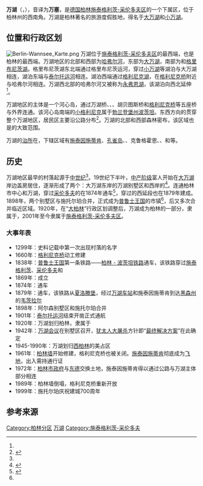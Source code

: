 {{noteTA|G1=德国地名|G2=Landkreis|G3=单位}}
{{Infobox German location
|name           = 万湖
|native_name    = Wannsee
|image_photo    = Strandbad Wannsee.JPG
|image_caption  = 万湖湖滨
|of_city_coa    = 
|type           = 下属区
|City           = 柏林
|Town           = 
|image_coa      = 
|map_           = 
|map_cap        = 
|coordinates    = {{coord|52|25|00|N|13|09|00|E|format=dms|display=inline,title}}
|state          = 柏林州
|district       = 
|borough        = [[施泰格利茨-采伦多夫|施泰格利茨-采伦多夫区]]
|divisions      = 
|office         = 
|Bürgermeistertitel = 
|mayor          = 
|elevation      = 103
|area           = 23.68
|population     = 10334
|population_as_of = 2019-12-31
|density        = 436
|pop_ref        = 
|postal_code    = 14109
|area_code      = 
|licence        = B
|free_2         = 
|free_2_txt     = 
|year           = 
|plantext       = 万湖在[[施泰格利茨-采伦多夫|施泰格利茨-采伦多夫区]]与[[柏林州|柏林州]]的位置
|image_plan     = Berlin Steglitz-Zehlendorf Wannsee.svg
|website        = 
}}
'''万湖'''（{{lang-de|Wannsee}}，{{IPA-de|ˈvanˌzeː|-|De-Wannsee.ogg}}），音译为'''万塞'''，是[[德国|德国]][[柏林|柏林]][[施泰格利茨-采伦多夫|施泰格利茨-采伦多夫区]]的一个下属区，位于柏林州的西南角。万湖是柏林著名的旅游度假胜地，得名于[[大万湖|大万湖]]和[[小万湖|小万湖]]。

==位置和行政区划==
[[File:Berlin-Wannsee_Karte.png|thumb]]
万湖位于[[施泰格利茨-采伦多夫|施泰格利茨-采伦多夫区]]的最西端，也是柏林的最西端。万湖地区的北部和西部为[[哈弗尔河|哈弗尔河]]，东部为[[大万湖|大万湖]]，南部为{{link-de|格里布尼茨运河|Griebnitzkanal}}和[[格里布尼茨湖|格里布尼茨湖]]。格里布尼茨湖东北端通过格里布尼茨运河，穿过[[小万湖|小万湖]]等湖泊与大万湖相连，湖泊东端与[[泰尔托运河|泰尔托运河]]相连。湖泊西端通过[[格利尼克湖|格利尼克湖]]，在[[格利尼克桥|格利尼克桥]]附近与哈弗尔河相连。万湖西北部的哈弗尔河又被称为[[永弗恩湖|永弗恩湖]]，该湖泊向西北延伸<ref name="localpedia"/>。

万湖地区的主体是一个河心岛，通过万湖桥、{{link-de|阿尔森桥|Alsenbrücke (Berlin-Wannsee)}}、{{link-de|公园桥 (波茨坦)|Parkbrücke (Potsdam)|公园桥}}、胡贝图斯桥和[[格利尼克桥|格利尼克桥]]等五座桥与外界连通。该河心岛南端的[[小格利尼克|小格利尼克]]属于[[勃兰登堡州|勃兰登堡州]][[波茨坦|波茨坦]]。东西方向的{{link-de|德国联邦公路B1|Bundesstraße 1}}贯穿整个万湖地区，居民区主要沿公路分布<ref name="localpedia">{{cite web |url=https://localpedia.de/stadtteil/berlin-wannsee |title=Berlin-Wannsee |website=localpedia.de |language=de |access-date=2020-12-14 |archive-date=2021-06-16 |archive-url=https://web.archive.org/web/20210616162354/https://localpedia.de/stadtteil/berlin-wannsee |dead-url=no }}</ref>。万湖的北部和西部森林密布，该区域也是{{link-de|欧盟鸟类保护区-西迪珀勒森林|EU-Vogelschutzgebiet Westlicher Düppeler Forst}}的大致范围。

万湖的[[治所|治所]]在{{link-de|施托尔珀 (柏林)|Stolpe (Wannsee)|施托尔珀}}，下辖区域有[[施泰因施蒂肯|施泰因施蒂肯]]、[[孔雀岛|孔雀岛]]、{{link-de|黑克斯霍恩|Heckeshorn}}、克鲁格霍恩、{{link-de|阿尔布雷希茨泰尔奥芬|Albrechts Teerofen}}、{{link-de|科尔哈森布吕克|Kohlhasenbrück}}和{{link-de|阿尔森别墅区|Colonie Alsen}}等。

==历史==
万湖地区最早的村落{{link-de|施托尔珀 (柏林)|Stolpe (Wannsee)|施托尔珀}}起源于[[中世纪|中世纪]]<ref name="localpedia"/>。19世纪下半叶，[[社会阶级|中产阶级]]富人开始在[[大万湖|大万湖]]岸边盖房居住，逐渐形成了两个{{link-de|别墅区|Villenkolonie}}：大万湖东岸的万湖别墅区和西岸的{{link-de|阿尔森别墅区|Colonie Alsen}}<ref name="gedenktafel">{{cite web |url=https://www.gedenktafeln-in-berlin.de/nc/gedenktafeln/gedenktafel-anzeige/tid/villenkolonie-alsen/ |title=Die Villenkolonie Alsen |website=gedenktafeln-in-berlin.de |language=de }}</ref>。连通柏林市中心和万湖，穿过[[采伦多夫|采伦多夫]]的{{link-de|万湖铁路|Wannseebahn}}在1874年通车<ref name="spuren">{{cite web |url=https://www.berlin.de/ba-steglitz-zehlendorf/ueber-den-bezirk/sehens-und-wissenswertes/den-bezirk-entdecken/artikel.37501.php |title=Auf den Spuren des 20. Jahrhunderts in Wannsee |website=berlin.de |language=de }}</ref>，穿过{{link-de|格鲁讷瓦尔德森林|Grunewald (Forst)}}的{{link-de|柏林城市中心铁路|Berliner Stadtbahn}}西延段也在1879年建成。1898年，两个别墅区与施托尔珀合并，正式成为[[普鲁士王国|普鲁士王国]]的市镇<ref name="gedenktafel"/>，后又多次合并临近区域。1920年，在“[[大柏林|大柏林]]”行政区划调整后，万湖成为柏林的一部分，隶属于{{link-de|采伦多夫区|Bezirk Zehlendorf}}，2001年至今隶属于[[施泰格利茨-采伦多夫|施泰格利茨-采伦多夫区]]。

===大事年表===
*1299年：史料记载中第一次出现村落{{link-de|施托尔珀 (柏林)|Stolpe (Wannsee)|施托尔珀}}的名字
*1660年：[[格利尼克桥|格利尼克桥]]动工修建
*1838年：[[普鲁士王国|普鲁士王国]]第一条铁路——[[柏林－马格德堡铁路|柏林 - 波茨坦铁路]]通车，该铁路穿过[[施泰格利茨|施泰格利茨]]、[[采伦多夫|采伦多夫]]和{{link-de|科尔哈森布吕克|Kohlhasenbrück}}
*1869年：{{link-de|阿尔森别墅区|Colonie Alsen}}成立
*1874年：{{link-de|万湖铁路|Wannseebahn}}通车
*1879年：{{link-de|韦茨拉尔铁路|Kanonenbahn}}通车，该铁路从[[夏洛滕堡|夏洛滕堡]]，经过[[柏林-万湖车站|万湖车站]]和施泰因施蒂肯到达[[黑森州|黑森州]]的[[韦茨拉尔|韦茨拉尔]]
*1898年：阿尔森别墅区和施托尔珀合并
*1901年：[[泰尔托运河|泰尔托运河]]结束开凿正式通航
*1920年：万湖划归柏林，隶属于{{link-de|采伦多夫区|Bezirk Zehlendorf}}
*1942年：[[万湖会议|万湖会议]]在别墅区召开，[[犹太人大屠杀|犹太人大屠杀]]方针即“[[最终解决方案|最终解决方案]]”在此确定
*1945-1990年：万湖划归[[西柏林|西柏林]]的美占区
*1961年：[[柏林墙|柏林墙]]开始修建，格利尼克桥也被关闭。[[施泰因施蒂肯|施泰因施蒂肯]]彻底成为[[飞地|飞地]]，出入需持通行证
*1972年：[[柏林市政府|柏林市政府]]与[[东德|东德]]交换土地，施泰因施蒂肯得以通过公路与万湖主体部分相连
*1989年：柏林墙倒塌，格利尼克桥重新开放
*1999年：施托尔珀庆祝建城700周年

==参考来源==
{{reflist}}

{{柏林区份}}{{Authority control}}
[[Category:柏林分区|Category:柏林分区]]
[[Category:万湖|]]
[[Category:施泰格利茨-采伦多夫|Category:施泰格利茨-采伦多夫]]